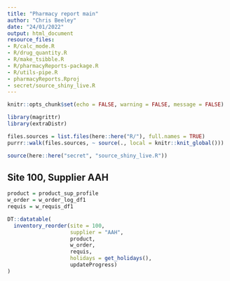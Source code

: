 ```yaml
---
title: "Pharmacy report main"
author: "Chris Beeley"
date: "24/01/2022"
output: html_document
resource_files:
- R/calc_mode.R
- R/drug_quantity.R
- R/make_tsibble.R
- R/pharmacyReports-package.R
- R/utils-pipe.R
- pharmacyReports.Rproj
- secret/source_shiny_live.R
---
```


```r

knitr::opts_chunk$set(echo = FALSE, warning = FALSE, message = FALSE)

library(magrittr)
library(extraDistr)

files.sources = list.files(here::here("R/"), full.names = TRUE)
purrr::walk(files.sources, ~ source(., local = knitr::knit_global()))

source(here::here("secret", "source_shiny_live.R"))

```

## Site 100, Supplier AAH

```r

product = product_sup_profile
w_order = w_order_log_df1
requis = w_requis_df1

DT::datatable(
  inventory_reorder(site = 100, 
                    supplier = "AAH", 
                    product,
                    w_order, 
                    requis,
                    holidays = get_holidays(),
                    updateProgress)
)


```

